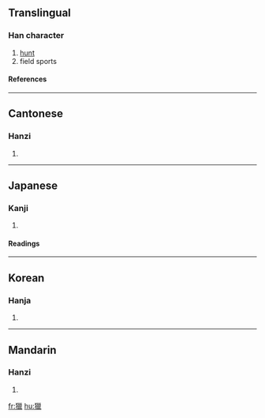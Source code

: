 {{see|猎|獵}}

==Translingual==
===Han character===
{{Han char|rn=94|rad=犬|as=15|sn=18|four=4221<sub>6</sub>|canj=大竹女女女 (KHVVV)}}
# [[hunt]]
# field sports
====References====
{{Han ref|kx=0720.270|dkj=20768|dj=1132.130|hdz=21376.070|uh=7375|ud=29557|bh=C279|bd=49785}}

----
==Cantonese==
===Hanzi===
{{yue-hanzi|jyut=|y=lip6}}
# {{defn|Cantonese}}

----
==Japanese==
===Kanji===
{{ja-kanji|grade=|rs=犬15}}
# {{defn|Japanese}} 
====Readings====
{{ja-readings|on=[[りょう]] (ryō)|kun=[[かり]] (kari), [[かる]] (karu)}}

----
==Korean==
===Hanja===
{{ko-hanja|hangeul=렵>엽|eumhun=|rv=ryeop>yeop|mr=ryŏp>yŏp|y=lyep>yep}}
# {{defn|Korean}}

----
==Mandarin==
===Hanzi===
{{cmn-hanzi|sim=猎|pin=[[jǐng]] (jing3), [[liè]] (lie4)|wg=ching<sup>3</sup>, lieh<sup>4</sup>}}
# {{defn|Mandarin}}

[[fr:獵]]
[[hu:獵]]